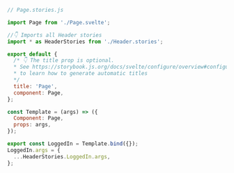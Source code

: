 ```js
// Page.stories.js

import Page from './Page.svelte';

//👇 Imports all Header stories
import * as HeaderStories from './Header.stories';

export default {
  /* 👇 The title prop is optional.
  * See https://storybook.js.org/docs/svelte/configure/overview#configure-story-loading
  * to learn how to generate automatic titles
  */
  title: 'Page',
  component: Page,
};

const Template = (args) => ({
  Component: Page,
  props: args,
});

export const LoggedIn = Template.bind({});
LoggedIn.args = {
  ...HeaderStories.LoggedIn.args,
};
```